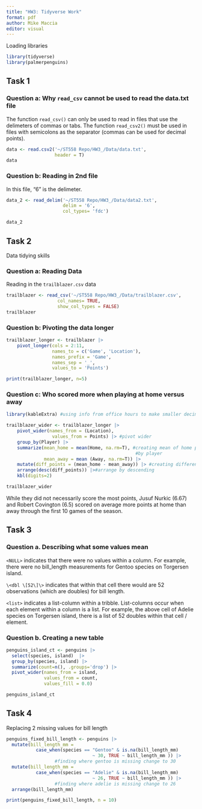 ```yaml
---
title: "HW3: Tidyverse Work"
format: pdf
author: Mike Maccia
editor: visual
---
```


Loading libraries

```r
library(tidyverse)
library(palmerpenguins)
```

## Task 1

### Question a: Why `read_csv` cannot be used to read the data.txt file

The function `read_csv()` can only be used to read in files that use the delimeters of commas or tabs. The function `read_csv2()` must be used in files with semicolons as the separator (commas can be used for decimal points).

```r
data <- read.csv2('~/ST558 Repo/HW3_/Data/data.txt',
                  header = T)
data
```

### Question b: Reading in 2nd file

In this file, "6" is the delimeter.

```r
data_2 <- read_delim('~/ST558 Repo/HW3_/Data/data2.txt',
                     delim = '6',
                     col_types= 'fdc')

data_2
```

## Task 2

Data tidying skills

### Question a: Reading Data

Reading in the `trailblazer.csv` data

```r
trailblazer <- read_csv('~/ST558 Repo/HW3_/Data/trailblazer.csv',
                   col_names= TRUE,
                   show_col_types = FALSE)
trailblazer
```

### Question b: Pivoting the data longer

```r
trailblazer_longer <- trailblazer |> 
    pivot_longer(cols = 2:11,
                 names_to = c('Game', 'Location'),
                 names_prefix = 'Game',
                 names_sep = '_',
                 values_to = 'Points') 

print(trailblazer_longer, n=5)
```

### Question c: Who scored more when playing at home versus away

```r
library(kableExtra) #using info from office hours to make smaller decimal places

trailblazer_wider <- trailblazer_longer |> 
    pivot_wider(names_from = (Location),
                 values_from = Points) |> #pivot wider
    group_by(Player) |>  
    summarize(mean_home = mean(Home, na.rm=T), #creating mean of home points/away points 
                                                #by player
              mean_away = mean (Away, na.rm=T)) |> 
    mutate(diff_points = (mean_home - mean_away)) |> #creating different in means
    arrange(desc(diff_points)) |>#arrange by descending
    kbl(digits=2)

trailblazer_wider
```

While they did not necessarily score the most points, Jusuf Nurkic (6.67) and Robert Covington (6.5) scored on average more points at home than away through the first 10 games of the season.

## Task 3

### Question a. Describing what some values mean

`<NULL>` indicates that there were no values within a column. For example, there were no bill_length measurements for Gentoo species on Torgersen island.

`\<dbl \[52\]\>` indicates that within that cell there would are 52 observations (which are doubles) for bill length.

`<list>` indicates a list-column within a tribble. List-columns occur when each element within a column is a list. For example, the above cell of Adelie species on Torgersen island, there is a list of 52 doubles within that cell / element.

### Question b. Creating a new table

```r
penguins_island_ct <- penguins |> 
  select(species, island)  |> 
  group_by(species, island) |> 
  summarize(count=n(), .groups='drop') |> 
  pivot_wider(names_from = island,
              values_from = count,
              values_fill = 0.0) 

penguins_island_ct
```

## Task 4

Replacing 2 missing values for bill length

```r
penguins_fixed_bill_length <- penguins |> 
  mutate(bill_length_mm = 
           case_when(species == "Gentoo" & is.na(bill_length_mm) 
                                ~ 30, TRUE ~ bill_length_mm )) |> 
                  #finding where gentoo is missing change to 30
  mutate(bill_length_mm = 
           case_when(species == "Adelie" & is.na(bill_length_mm) 
                                ~ 26, TRUE ~ bill_length_mm )) |> 
                  #finding where adelie is missing change to 26
  arrange(bill_length_mm)

print(penguins_fixed_bill_length, n = 10) 
```
